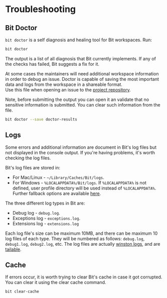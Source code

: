 # Troubleshooting

## Bit Doctor

`bit doctor` is a self diagnosis and healing tool for Bit workspaces. Run:

```bash
bit doctor
```

The output is a list of all diagnosis that Bit currently implements. If any of the checks has failed, Bit suggests a fix for it.

At some cases the maintainers will need additional workspace information in order to debug an issue. Doctor is capable of saving the most important data and logs from the workspace in a shareable format.  
Use this file when opening an issue to the [project repository](https://github.com/teambit/bit).

Note, before submitting the output you can open it an validate that no sensitive information is submitted. You can clear such information from the file.

```bash
bit doctor --save doctor-results
```

## Logs

Some errors and additional information are document in Bit's log files but not displayed in the console output. If you're having problems, it's worth checking the log files.

Bit's log files are stored in:

- For Mac/Linux - `~/Library/Caches/Bit/logs`.
- For Windows - `%LOCALAPPDATA%/Bit/logs`. If `%LOCALAPPDATA%` is not defined, user profile directory will be used instead of `%LOCALAPPDATA%`. Further fallback options are available [here](https://github.com/sindresorhus/os-homedir/blob/master/index.js).

The three different log types in Bit are:

- Debug log - `debug.log`.
- Exceptions log - `exceptions.log`.
- Extensions log - `extensions.log`

Each log file's size can be maximum 10MB, and there can be maximum 10 log files of each type. They will be numbered as follows: `debug.log`, `debug1.log`, `debug2.log`, etc.
The log files are actually [winston logs](https://github.com/winstonjs/winston), and are [tailable](https://github.com/winstonjs/winston/blob/master/transports.md).

## Cache

If errors occur, it is worth trying to clear Bit's cache in case it got corrupted. You can clear it using the clear cache command.

```bash
bit clear-cache
```
